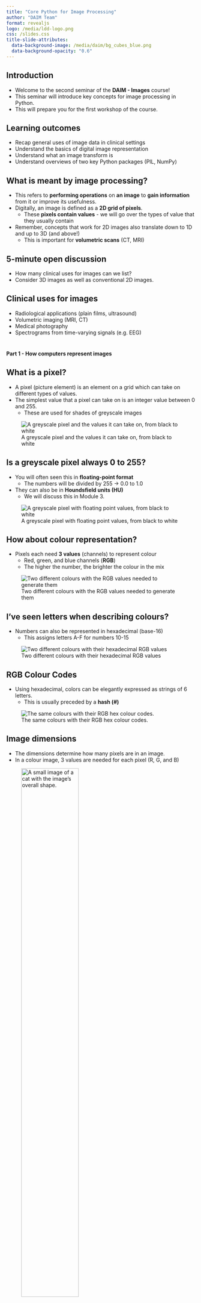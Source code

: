 ```yaml
---
title: "Core Python for Image Processing"
author: "DAIM Team"
format: revealjs
logo: /media/ldd-logo.png
css: /slides.css
title-slide-attributes: 
  data-background-image: /media/daim/bg_cubes_blue.png
  data-background-opacity: "0.6"
---
```


## Introduction {background-image="/media/daim/bg_cubes_blue.png" background-opacity="0.6"}

* Welcome to the second seminar of the **DAIM - Images** course!
* This seminar will introduce key concepts for image processing in Python.
* This will prepare you for the first workshop of the course. 

## Learning outcomes {background-image="/media/daim/bg_cubes_blue.png" background-opacity="0.6"}

* Recap general uses of image data in clinical settings
* Understand the basics of digital image representation
* Understand what an image transform is
* Understand overviews of two key Python packages (PIL, NumPy)

## What is meant by image processing? {background-image="/media/daim/bg_cubes_blue.png" background-opacity="0.6"}

* This refers to **performing operations** on **an image** to **gain information** from it or improve its usefulness.
* Digitally, an image is defined as a **2D grid of pixels**.
    * These **pixels contain values** - we will go over the types of value that they usually contain
* Remember, concepts that work for 2D images also translate down to 1D and up to 3D (and above!)
    * This is important for **volumetric scans** (CT, MRI)

## 5-minute open discussion {background-image="/media/daim/question1.png" background-opacity="0.4"}

* How many clinical uses for images can we list?
* Consider 3D images as well as conventional 2D images.

## Clinical uses for images {background-image="/media/daim/bg_cubes_red_right.png" background-opacity="0.4"}

* Radiological applications (plain films, ultrasound)
* Volumetric imaging (MRI, CT)
* Medical photography
* Spectrograms from time-varying signals (e.g. EEG)

#
:::{.r-stack}
**Part 1 - How computers represent images**
:::

## What is a pixel? 

* A pixel (picture element) is an element on a grid which can take on different types of values.
* The simplest value that a pixel can take on is an integer value between 0 and 255. 
    * These are used for shades of greyscale images

![A greyscale pixel and the values it can take on, from black to white](/media/daim/greyscale_pixels.png)

## Is a greyscale pixel always 0 to 255?

* You will often seen this in **floating-point format**
    * The numbers will be divided by 255 -> 0.0 to 1.0
* They can also be in **Houndsfield units (HU)**
    * We will discuss this in Module 3.

![A greyscale pixel with floating point values, from black to white](/media/daim/greyscale_pixels_float.png)

## How about colour representation?

* Pixels each need **3 values** (channels) to represent colour
    * Red, green, and blue channels (**RGB**)
    * The higher the number, the brighter the colour in the mix

![Two different colours with the RGB values needed to generate them](/media/daim/rgb_pixels_decimal.png)

## I've seen letters when describing colours?

* Numbers can also be represented in hexadecimal (base-16)
    * This assigns letters A-F for numbers 10-15

![Two different colours with their hexadecimal RGB values](/media/daim/rgb_pixels_hexadecimal.png)

## RGB Colour Codes

* Using hexadecimal, colors can be elegantly expressed as strings of 6 letters. 
    * This is usually preceded by a **hash (#)**

![The same colours with their RGB hex colour codes.](/media/daim/rgb_pixels_hexcode.png)

<!--
Perhaps mention alpha channels in this section
-->

## Image dimensions

* The dimensions determine how many pixels are in an image.
* In  a colour image, 3 values are needed for each pixel (R, G, and B)

![A small image of a cat with the image's overall shape.](/media/daim/cat_dimension.png){width="60%"}

<!--
Deliberately introducing this notation early (x,y,channels).
-->

<!--
* If one byte is used for each colour in the image of the cat, the total storage needed would be:
    * `3 * 50 * 57 = 8550 bytes - 8.6kB`
* This is **already a large size** for a such a tiny image
* We can combat this with **compression algorithms**
-->

## How can we reduce the storage space of an image? {background-image="/media/daim/bg_cubes_blue_right.png" background-opacity="0.4"}

* Compression is the process of **reducing image storage requirements**
* There are lots of approaches to this process.
* These methods can be **lossy** or **lossless**

<!--
Specific compression algorithms (e.g. DCT) are outside the scope of the course.
-->

## Lossy versus lossless compression {background-image="/media/daim/bg_cubes_blue_right.png" background-opacity="0.4"}


::: {.panel-tabset}

### Representations

* **Lossless** compression indicates that all the data in the original image can be recovered
* **Lossy** compression will only produce an approximation of the original image 
* This is an important distinction!

### Example

![An example of an X-ray [from the dataset that we will use later in the course](https://www.kaggle.com/datasets/paultimothymooney/chest-xray-pneumonia/data), with lossless and (extreme) lossy compression](/media/daim/compression_comparison.png){width="70%"}

:::

## Break! {background-image="/media/daim/coffee1.png" background-opacity="0.6" text-align=center}

#
:::{.r-stack}
**Part 2 - What is convolution?**
:::

## What is convolution? {background-image="/media/daim/bg_cubes_red_right.png" background-opacity="0.4"}

* **Convolution** is a **common operation** that is used in data processing
* It involves **"convolving"** a target image with a **kernel**
* It can be done in **1D** (signals), **2D** (images), and higher dimensions.

## What does it do to an image? {background-image="/media/daim/bg_cubes_red_right.png" background-opacity="0.4"}

* The change that convolution has on an image **depends on a kernel**
* Kernels can be designed to produce **different effects**:
    * Blurring, sharpening, edge detection, etc.

## What is a kernel? {background-image="/media/daim/bg_cubes_red_right.png" background-opacity="0.4"}

* A kernel is a small grid of numbers that is used in convolution.
* The **structure** of the kernel affects the output.
* An **averaging kernel** is shown below in Python.

```python
kernel = (1.0 / 9.0) * [
    [1, 1, 1],
    [1, 1, 1],
    [1, 1, 1]
]
```

## Examples of convolution {background-image="/media/daim/bg_cubes_red_right.png" background-opacity="0.4"}

::: {.panel-tabset}

### Sharpening

::: {#fig-blur layout-ncol=3}

![Normal](/media/daim/normal_cat.png){#fig-norm}

![Blurred](/media/daim/sharp_cat.png){#fig-blur}

```python
kernel =[
    [-1, -1, -1],
    [-1, 9, -1],
    [-1, -1, -1]
]
```

A comparison of convolving an image of a cat with a sharpening kernel.

:::

### Blurring

::: {#fig-blur layout-ncol=3}

![Normal](/media/daim/normal_cat.png){#fig-norm}

![Blurred](/media/daim/blur_cat.png){#fig-blur}

```python
kernel = [
    [1, 2, 1],
    [2, 4, 2],
    [1, 2, 1]
]
kernel *= 1.0 / 16.0
```

A comparison of convolving an image of a cat with a blurring kernel (3x3 approximated Gaussian).

:::

### Edge detection

::: {#fig-blur layout-ncol=3}

![Normal](/media/daim/normal_cat.png){#fig-norm}

![Edges](/media/daim/sobel_cat.png){#fig-edge}

```python
kernel = [
    [-1, -2, -1],
    [0, 0, 0],
    [1, 2 ,1]
]
```

A comparison of convolving an image of a cat with a edge detection kernel (Sobel operator) in the y-axis (upwards/downwards) direction.

:::

:::

## Why feature convolution in this course? {background-image="/media/daim/bg_cubes_red_right.png" background-opacity="0.4"}

* Convolution is a key operation in a **convolutional neural network**, a **well-established deep-learning architecture** for analysing images
* It is also very versatile and is **used in other areas** (e.g. signal processing)

## 5-minute task or break! {background-image="/media/daim/coffee2.png" background-opacity="0.4"}

* What property do all of the `kernel` variables in the **convolution example slide** share?

<!--
Find a clinical example of convolution?
-->

#
:::{.r-stack}
**Part 3 - What is PIL?**
:::

## Python Imaging Library {background-image="/media/daim/bg_cubes_blue_right.png" background-opacity="0.4"}

* **Python Imaging Library (PIL)** is a commonly used library that contains useful methods for **opening and processing** images
* The most commonly used part of the package is the `Image` module.
    * Other modules contain methods for doing specific image operations, like **filtering** and **enhancement**

```python
from PIL import Image
```

#
:::{.r-stack}
**Part 4 - What is NumPy?**
:::

## NumPy {background-image="/media/daim/bg_cubes_blue_right.png" background-opacity="0.4"}


* **NumPy** is a Python package which is used for doing operations on **multidimensional arrays of numbers**
* This is how images are represented, and so NumPy contains lots of functions which are useful for manipulating images.

## How does array shape work?

* Arrays can be visualised as rectangular shapes of boxes, depicting the array elements

![Visualisations of the shape of some example NumPy arrays](/media/daim/np_shape_1.png){width="70%"}

## Similar shapes

* These shapes are the same, but the dimensions are structured differently, making the data incompatible for some operations

![Visualisation of the same data with different dimension structure](/media/daim/np_shape_2.png){width="70%"}

## How does this relate to images? {background-image="/media/daim/bg_cubes_blue_right.png" background-opacity="0.4"}

::: {.panel-tabset}

### Explanation

* Collections of images are often represented as NumPy arrays
* This is the input data format for many machine learning models
    * Data must be preprocessed into this format before training and testing
* The shapes of these arrays can be confusing.

### Example

![Visualisation of a NumPy array of cat images with the same resolution with its shape. Note the colour channels.](/media/daim/np_shape_cat.png){width="40%"}

:::

#
:::{.r-stack}
**Quiz questions - NumPy Representation**
:::

## Example 1 {background-image="/media/daim/bg_cubes_blue_right.png" background-opacity="0.4"}

::: {.panel-tabset}

### Question 

* A **greyscale image** of an ultrasound scan is opened in NumPy.
* It is a **square image** with a dimension of 50 pixels.
* What is its shape?

### Answer

```python
us_image_shape = (50, 50)

# Practically, greyscale images may have an extra channel when imported...
us_image_shape = (50, 50, 1)
```

:::

## Example 2 {background-image="/media/daim/bg_cubes_blue_right.png" background-opacity="0.4"}

::: {.panel-tabset}

### Question 

* A **colour image** of a dermatofibroma is opened by a dermatology researcher with NumPy.
* It is a **frame from a video sequence** with **1080p resolution**.
* What is the shape of the image?

### Answer

```python
# There are 3 channels for colour and the dimensions of
# 1080p video are 1920 x 1080.
derm_image_shape = (1920, 1080, 3)
```

:::

## Example 3 {background-image="/media/daim/bg_cubes_blue_right.png" background-opacity="0.4"}

::: {.panel-tabset}

### Question 

* A DAIM course participant is batching **multiple CXR images** together for input into a neural network.
* The images are **greyscale** and have been cropped to a **square** with a dimension of **256**.
* There are **16 images** in each batch.
* What is the shape of the **final batch** array?

### Answer

```python
# There are 16 images in each batch, and each
# image is 256 x 256.
cxr_batch_shape = (16, 256, 256)
```

:::


## Thank you! {background-image="/media/daim/bg_cubes_blue_right.png" background-opacity="0.4"}

Any questions?